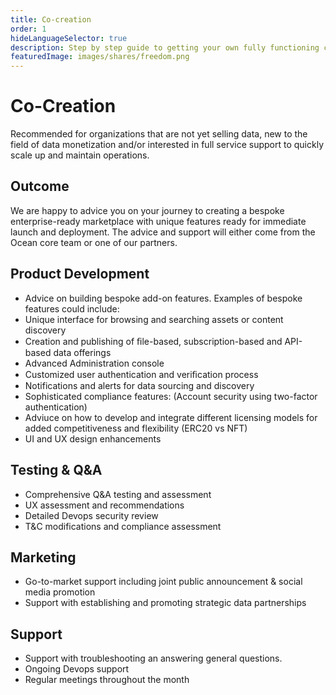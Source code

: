 ```yaml
---
title: Co-creation
order: 1
hideLanguageSelector: true
description: Step by step guide to getting your own fully functioning customised fork of Ocean backend components deployed and working.
featuredImage: images/shares/freedom.png
---
```


# Co-Creation

Recommended for organizations that are not yet selling data, new to the field of data monetization and/or interested in full service support to quickly scale up and maintain operations.

## Outcome

We are happy to advice you on your journey to creating a bespoke enterprise-ready marketplace with unique features ready for immediate launch and deployment. The advice and support will either come from the Ocean core team or one of our partners.

## Product Development

- Advice on building bespoke add-on features. Examples of bespoke features could include:
- Unique interface for browsing and searching assets or content discovery
- Creation and publishing of ﬁle-based, subscription-based and API-based data offerings
- Advanced Administration console
- Customized user authentication and veriﬁcation process
- Notifications and alerts for data sourcing and discovery
- Sophisticated compliance features: (Account security using two-factor authentication)
- Adviuce on how to develop and integrate different licensing models for added competitiveness and flexibility (ERC20 vs NFT)
- UI and UX design enhancements

## Testing & Q&A

- Comprehensive Q&A testing and assessment
- UX assessment and recommendations
- Detailed Devops security review
- T&C modifications and compliance assessment

## Marketing

- Go-to-market support including joint public announcement & social media promotion
- Support with establishing and promoting strategic data partnerships

## Support

- Support with troubleshooting an answering general questions.
- Ongoing Devops support
- Regular meetings throughout the month

<LeadCapture />
